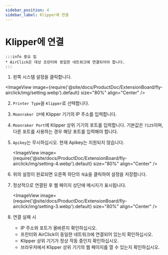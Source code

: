 ```yaml
---
sidebar_position: 4
sidebar_label: Klipper에 연결
---
```


# Klipper에 연결

    :::info 중요 팁
    * AirClick은 대상 프린터와 동일한 네트워크에 연결되어야 합니다.
    :::

1. 왼쪽 시스템 설정을 클릭합니다.
    
<ImageView image={require('@site/docs/ProductDoc/ExtensionBoard/fly-airclick/img/setting.webp').default} size="80%" align="Center" />

2. `Printer Type`을 `Klipper`로 선택합니다.
3. `Moonraker IP`에 Klipper 기기의 IP 주소를 입력합니다.
4. `Moonraker Port`에 Klipper 상위 기기의 포트를 입력합니다. 기본값은 `7125`이며, 다른 포트를 사용하는 경우 해당 포트를 입력해야 합니다.
5. `Apikey`는 무시하십시오. 현재 Apikey는 지원되지 않습니다.

    <ImageView image={require('@site/docs/ProductDoc/ExtensionBoard/fly-airclick/img/setting-4.webp').default} size="80%" align="Center" />

6. 위의 설정이 완료되면 오른쪽 하단의 `제출`을 클릭하여 설정을 저장합니다.
7. 정상적으로 연결된 후 웹 페이지 상단에 메시지가 표시됩니다.

     <ImageView image={require('@site/docs/ProductDoc/ExtensionBoard/fly-airclick/img/setting-3.webp').default} size="80%" align="Center" />

8. 연결 실패 시
    - IP 주소와 포트가 올바른지 확인하십시오.
    - 프린터와 AirClick이 동일한 네트워크에 연결되어 있는지 확인하십시오.
    - Klipper 상위 기기가 정상 작동 중인지 확인하십시오.
    - 브라우저에서 Klipper 상위 기기의 웹 페이지를 열 수 있는지 확인하십시오.
